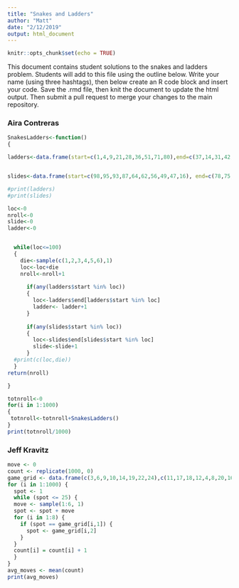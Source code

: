 ```yaml
---
title: "Snakes and Ladders"
author: "Matt"
date: "2/12/2019"
output: html_document
---
```


```r
knitr::opts_chunk$set(echo = TRUE)
```

This document contains student solutions to the snakes and ladders problem. Students will add to this file using the outline below. Write your name (using three hashtags), then below create an R code block and insert your code. Save the .rmd file, then knit the document to update the html output. Then submit a pull request to merge your changes to the main repository.

### Aira Contreras

```r
SnakesLadders<-function()
{

ladders<-data.frame(start=c(1,4,9,21,28,36,51,71,80),end=c(37,14,31,42,84,44,67,91,100))


slides<-data.frame(start=c(98,95,93,87,64,62,56,49,47,16), end=c(78,75,73,24,60,19,53,11,26,6))

#print(ladders)
#print(slides)

loc<-0
nroll<-0
slide<-0
ladder<-0


  while(loc<=100)
  {
    die<-sample(c(1,2,3,4,5,6),1)
    loc<-loc+die
    nroll<-nroll+1
  
      if(any(ladders$start %in% loc))
      {
        loc<-ladders$end[ladders$start %in% loc]
        ladder<- ladder+1
      }
  
      if(any(slides$start %in% loc))
      {
        loc<-slides$end[slides$start %in% loc]
        slide<-slide+1
      }
  #print(c(loc,die))
  }
return(nroll)

}

totnroll<-0
for(i in 1:1000)
{
 totnroll<-totnroll+SnakesLadders()
}
print(totnroll/1000)
```
### Jeff Kravitz

```r
move <- 0
count <- replicate(1000, 0)
game_grid <- data.frame(c(3,6,9,10,14,19,22,24),c(11,17,18,12,4,8,20,16))
for (i in 1:1000) {
  spot <- 1
  while (spot <= 25) {
  move <- sample(1:6, 1)
  spot <- spot + move
  for (i in 1:8) {
    if (spot == game_grid[i,1]) {
      spot <- game_grid[i,2]
    }
  }
  count[i] = count[i] + 1
  }
}
avg_moves <- mean(count)
print(avg_moves)
```

